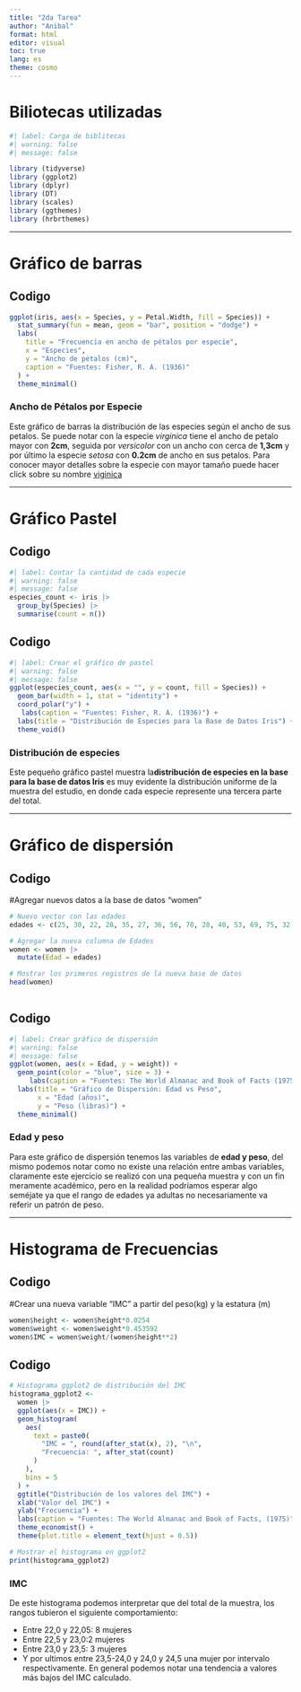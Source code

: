 ---
title: "2da Tarea"
author: "Anibal"
format: html
editor: visual
toc: true
lang: es
theme: cosmo
---

# Biliotecas utilizadas

```{r}
#| label: Carga de biblitecas
#| warning: false
#| message: false

library (tidyverse)
library (ggplot2)
library (dplyr)
library (DT)
library (scales)
library (ggthemes)
library (hrbrthemes)

```
****

# Gráfico de barras
## Codigo

```{r}
ggplot(iris, aes(x = Species, y = Petal.Width, fill = Species)) +
  stat_summary(fun = mean, geom = "bar", position = "dodge") +
  labs(
    title = "Frecuencia en ancho de pétalos por especie",
    x = "Especies",
    y = "Ancho de pétalos (cm)",
    caption = "Fuentes: Fisher, R. A. (1936)"
  ) +
  theme_minimal()

```

### Ancho de Pétalos por Especie

Este gráfico de barras la distribución de las especies según el ancho de sus petalos. Se puede notar con la especie *virginica* tiene el ancho de petalo mayor con **2cm**, seguida por *versicolor* con un ancho con cerca de **1,3cm** y por último la especie *setosa* con **0.2cm** de ancho en sus petalos. Para conocer mayor detalles sobre la especie con mayor tamaño puede hacer click sobre su nombre [viginica](https://www.picturethisai.com/es/wiki/Iris_virginica.html)

****

# Gráfico Pastel

## Codigo

```{r}
#| label: Contar la cantidad de cada especie
#| warning: false
#| message: false
especies_count <- iris |>
  group_by(Species) |>
  summarise(count = n()) 
```

## Codigo
```{r}
#| label: Crear el gráfico de pastel
#| warning: false
#| message: false
ggplot(especies_count, aes(x = "", y = count, fill = Species)) +
  geom_bar(width = 1, stat = "identity") +
  coord_polar("y") +
   labs(caption = "Fuentes: Fisher, R. A. (1936)") +
  labs(title = "Distribución de Especies para la Base de Datos Iris") +
  theme_void()
```
### Distribución de especies
Este pequeño gráfico pastel muestra la**distribución de especies en la base para la base de datos Iris** es muy evidente la distribución uniforme de la muestra del estudio, en donde cada especie represente una tercera parte del total.

****

# Gráfico de dispersión

## Codigo

#Agregar nuevos datos a la base de datos "women"

```{r}
# Nuevo vector con las edades 
edades <- c(25, 30, 22, 28, 35, 27, 36, 56, 70, 28, 40, 53, 69, 75, 32)   

# Agregar la nueva columna de Edades
women <- women |>
  mutate(Edad = edades)

# Mostrar los primeros registros de la nueva base de datos
head(women)
  
```


## Codigo


```{r}
#| label: Crear gráfico de dispersión
#| warning: false
#| message: false
ggplot(women, aes(x = Edad, y = weight)) +
  geom_point(color = "blue", size = 3) +
     labs(caption = "Fuentes: The World Almanac and Book of Facts (1975)") +
  labs(title = "Gráfico de Dispersión: Edad vs Peso",
       x = "Edad (años)",
       y = "Peso (libras)") +
  theme_minimal()
```
### Edad y peso

Para este gráfico de dispersión tenemos las variables de **edad y peso**, del mismo podemos notar como no existe una relación entre ambas variables, claramente este ejercicio se realizó con una pequeña muestra y con un fin meramente académico, pero en la realidad podríamos esperar algo seméjate ya que el rango de edades ya adultas no necesariamente va referir un patrón de peso.

****

# Histograma de Frecuencias

## Codigo

#Crear una nueva variable "IMC" a partir del peso(kg) y la estatura (m)
```{r}
women$height <- women$height*0.0254
women$weight <- women$weight*0.453592
women$IMC = women$weight/(women$height**2)
```



## Codigo
```{r}
# Histograma ggplot2 de distribución del IMC
histograma_ggplot2 <- 
  women |>
  ggplot(aes(x = IMC)) +
  geom_histogram(
    aes(
      text = paste0(
        "IMC = ", round(after_stat(x), 2), "\n",
        "Frecuencia: ", after_stat(count)
      )
    ), 
    bins = 5
  ) +
  ggtitle("Distribución de los valores del IMC") +
  xlab("Valor del IMC") +
  ylab("Frecuencia") +
  labs(caption = "Fuentes: The World Almanac and Book of Facts, (1975)") +
  theme_economist() +
  theme(plot.title = element_text(hjust = 0.5))

# Mostrar el histograma en ggplot2
print(histograma_ggplot2)
```
### IMC

De este histograma podemos interpretar que del total de la muestra, los rangos tubieron el siguiente comportamiento: 

- Entre 22,0 y 22,05: 8 mujeres
- Entre 22,5 y 23,0:2 mujeres
- Entre 23,0 y 23,5: 3 mujeres 
- Y por ultimos entre 23,5-24,0 y 24,0 y 24,5 una mujer por intervalo respectivamente.
En general podemos notar una tendencia a valores más bajos del IMC calculado.

